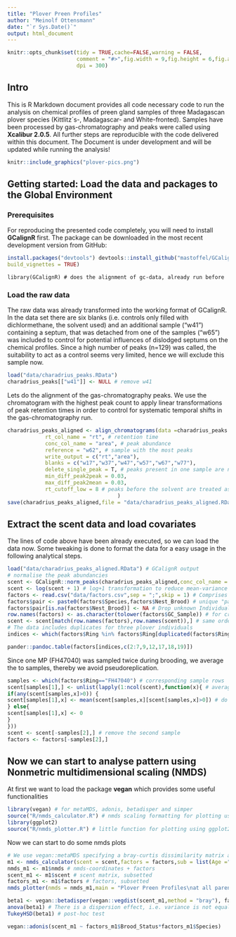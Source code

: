 ```yaml
---
title: "Plover Preen Profiles"
author: "Meinolf Ottensmann"
date: "`r Sys.Date()`"
output: html_document
---
```


```r
knitr::opts_chunk$set(tidy = TRUE,cache=FALSE,warning = FALSE,
                      comment = "#>",fig.width = 9,fig.height = 6,fig.align = "center",
                      dpi = 300)
```

## Intro

This is R Markdown document provides all code necessary code to run the analysis on chemical profiles of preen gland samples of three Madagascan plover species (Kittlitz´s-, Madagascar- and White-fronted). Samples have been processed by gas-chromatography and peaks were called using **Xcalibur 2.0.5**. All further steps are reproducible with the code delivered within this document. The Document is under development and will be updated while running the analysis!

```r
knitr::include_graphics("plover-pics.png")
```

## Getting started: Load the data and packages to the Global Environment

### Prerequisites

For reproducing the presented code completely, you will need to install **GCalignR** first.
The package can be downloaded in the most recent development version from GitHub:
```r
install.packages("devtools") devtools::install_github("mastoffel/GCalignR",
build_vignettes = TRUE) 
```

```{} 
library(GCalignR) # does the alignment of gc-data, already run before
```

### Load the raw data
The raw data was already transformed into the working format of GCalignR. In the data set there are six blanks (i.e. controls only filled with dichlormethane, the solvent used) and an additional sample ("w41") containing a septum, that was detached from one of the samples ("w65") was included to control for potential influences of dislodged septums on the chemical profiles. Since a high number of peaks (n=129) was called, the suitability to act as a control seems very limited, hence we will exclude this sample now.

```r
load("data/charadrius_peaks.RData")
charadrius_peaks[["w41"]] <- NULL # remove w41
```

Lets do the alignment of the gas-chromatography peaks. We use the chromatogram with the highest peak count to apply linear transformations of peak retention times in order to control for systematic temporal shifts in the gas-chromatography run. 

```r
charadrius_peaks_aligned <- align_chromatograms(data =charadrius_peaks ,
            rt_col_name = "rt", # retention time
            conc_col_name = "area", # peak abundance
            reference = "w62", # sample with the most peaks 
            write_output = c("rt","area"), 
            blanks = c("w17","w37","w47","w57","w67","w77"),
            delete_single_peak = T, # peaks present in one sample are not informative
            min_diff_peak2peak = 0.03,
            max_diff_peak2mean = 0.03,
            rt_cutoff_low = 8 # peaks before the solvent are treated as uncertain
                                   )
save(charadrius_peaks_aligned,file = "data/charadrius_peaks_aligned.RData")
````

## Extract the scent data and load covariates

The lines of code above have been already executed, so we can load the data now. Some tweaking is done to format the data for a easy usage in the following analytical steps. 

```r
load("data/charadrius_peaks_aligned.RData") # GCalignR output
# normalise the peak abundancies
scent <- GCalignR::norm_peaks(charadrius_peaks_aligned,conc_col_name = "area",rt_col_name = "rt",out = "data.frame")  
scent <- log(scent + 1) # log+1 transformation to reduce mean-variance trends
factors <- read.csv("data/factors.csv",sep = ";",skip = 1) # Comprises all available covariates
factors$pair <- paste0(factors$Species,factors$Nest_Brood) # unique "pairs"
factors$pair[is.na(factors$Nest_Brood)] <- NA # Drop unknown Individuals from "pairs"
row.names(factors) <- as.character(tolower(factors$GC_Sample)) # for cross-reference with gc-data
scent <- scent[match(row.names(factors),row.names(scent)),] # same order of rows is crucial 
# The data includes duplicates for three plover individuals
indices <- which(factors$Ring %in% factors$Ring[duplicated(factors$Ring)]) # duplicated Individuals
```
```r
pander::pandoc.table(factors[indices,c(2:7,9,12,17,18,19)])
``` 

Since one MP (FH47040) was sampled twice during brooding, we average the to samples, thereby we avoid pseudoreplication. 

```r
samples <- which(factors$Ring=="FH47040") # corresponding sample rows
scent[samples[1],] <- unlist(lapply(1:ncol(scent),function(x){ # average the samples
if(any(scent[samples,x]>0)) {
scent[samples[1],x] <- mean(scent[samples,x][scent[samples,x]>0]) # do not average zeros
} else{
scent[samples[1],x] <- 0
}
}))
scent <- scent[-samples[2],] # remove the second sample 
factors <- factors[-samples[2],]
```


## Now we can start to analyse pattern using  Nonmetric multidimensional scaling (NMDS)

At first we want to load the package **vegan** which provides some useful functionalities

```r
library(vegan) # for metaMDS, adonis, betadisper and simper 
source("R/nmds_calculator.R") # nmds scaling formatting for plotting using vegan::metaMDS 
library(ggplot2) 
source("R/nmds_plotter.R") # little function for plotting using ggplot2 
```

Now we can start to do some nmds plots
```r
# We use vegan::metaMDS specifying a bray-curtis dissimilarity matrix and subset the data set a bit
m1 <- nmds_calculator(scent = scent,factors = factors,sub = list(Age ="A")) # we focus on adults for now
nmds_m1 <- m1$nmds # nmds-coordinates + factors
scent_m1 <- m1$scent # scent matrix, subsetted
factors_m1 <- m1$factors # factors, subsetted 
nmds_plotter(nmds = nmds_m1,main = "Plover Preen Profiles\nat all parental care stages") # plot the results
```

```r
beta1 <- vegan::betadisper(vegan::vegdist(scent_m1,method = "bray"), factors_m1$Species) 
anova(beta1) # There is a dispersion effect, i.e. variance is not equal among Species
TukeyHSD(beta1) # post-hoc test
```

```r
vegan::adonis(scent_m1 ~ factors_m1$Brood_Status*factors_m1$Species)
```
